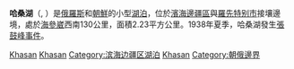 {{Infobox lake
 | lake_name = 哈桑湖
 | image_lake = 
 | caption_lake = 
 | image_bathymetry = 
 | caption_bathymetry = 
 | location = [[濱海邊疆區|濱海邊疆區]][[哈桑區|哈桑區]]
 | coords = {{coord|42|26|55|N|130|36|29|E|type:waterbody_region:RU_source:dewiki|display=inline,title}}
 | type = 
 | inflow = 
 | outflow = Tanbogatyi River
 | catchment = 
 | basin_countries = {{RUS}}, {{PRK}}
 | length = 
 | width = 
 | area = 2.23 km²
 | depth = 
 | max-depth = 
 | volume = 
 | residence_time = 
 | shore = 
 | elevation = 
 | islands = 
 | cities = 
}}

'''哈桑湖'''（{{lang-ru|Хасан}}, {{lang-ko|하산호}}）是[[俄羅斯|俄羅斯]]和[[朝鮮民主主義人民共和國|朝鮮]]的小型[[湖泊|湖泊]]，位於[[濱海邊疆區|濱海邊疆區]]與[[羅先特别市|羅先特别市]]接壤邊境，處於[[海參崴|海參崴]]西南130公里，面積2.23平方公里。1938年夏季，哈桑湖發生[[張鼓峰事件|張鼓峰事件]]。

{{DEFAULTSORT:Хасан}}
[[Category:亞洲跨國湖泊|Khasan]]
[[Category:朝鮮民主主義人民共和國湖泊|Khasan]]
[[Category:滨海边疆区湖泊|Category:滨海边疆区湖泊]]
[[Category:咸鏡北道地理|Khasan]]
[[Category:朝俄邊界|Category:朝俄邊界]]


{{Russia-geo-stub}}
{{Korea-stub}}